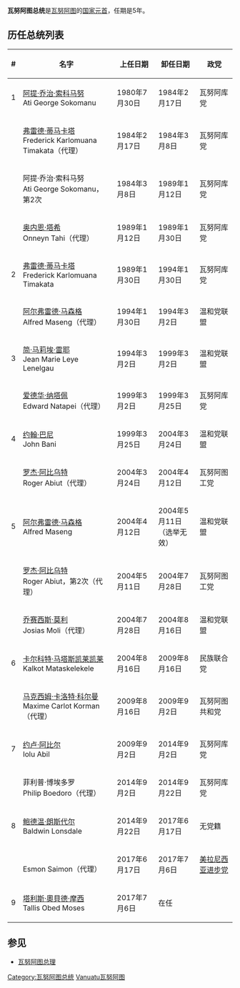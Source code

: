 
{{Infobox political post
|post = 總統
|body = 瓦努阿圖
|flag = Flag of the President of Vanuatu.svg
|flagsize = 160px
|flagcaption = 瓦努阿图总统旗
|insignia = 
|insigniasize = 
|insigniacaption = 
|image = 
|imagesize = 
|incumbent = [[塔利斯·奧貝德·摩西|塔利斯·奧貝德·摩西]]
|incumbentsince = 2017年7月6日
|style = 阁下
|residence = 
|termlength = 5年
|formation = [[瓦努阿图宪法|瓦努阿图宪法]]<br/>1980年7月30日
|salary = 
|inaugural = [[阿提·乔治·索科马努|阿提·乔治·索科马努]]<br />Ati George Sokomanu<br />1980年7月30日
|website = 
}}
'''瓦努阿图总统'''是[[瓦努阿图|瓦努阿图]]的[[国家元首|国家元首]]，任期是5年。

== 历任总统列表 ==

{| class="wikitable"
|--
! #
! 名字
! 上任日期
! 卸任日期
! 政党
|-- bgcolor=#DDFFDD
|1
|[[阿提·乔治·索科马努|阿提·乔治·索科马努]]<br />Ati George Sokomanu
|1980年7月30日
|1984年2月17日
|瓦努阿库党
|-- bgcolor=#DDFFDD
|
|[[弗雷德·蒂马卡塔|弗雷德·蒂马卡塔]]<br />Frederick Karlomuana Timakata（代理）
|1984年2月17日
|1984年3月8日
|瓦努阿库党
|-- bgcolor=#DDFFDD
|
|阿提·乔治·索科马努<br />Ati George Sokomanu，第2次
|1984年3月8日
|1989年1月12日
|瓦努阿库党
|-- bgcolor=#DDFFDD
|
|[[奥内恩·塔希|奥内恩·塔希]]<br />Onneyn Tahi（代理）
|1989年1月12日
|1989年1月30日
|瓦努阿库党
|-- bgcolor=#DDFFDD
|2
|[[弗雷德·蒂马卡塔|弗雷德·蒂马卡塔]]<br />Frederick Karlomuana Timakata
|1989年1月30日
|1994年1月30日
|瓦努阿库党
|-- bgcolor=#DDEEFF
|
|[[阿尔弗雷德·马森格|阿尔弗雷德·马森格]]<br />Alfred Maseng（代理）
|1994年1月30日
|1994年3月2日
|温和党联盟
|-- bgcolor=#DDEEFF
|3
|[[简·马莉埃·雷耶|简·马莉埃·雷耶]]<br />Jean Marie Leye Lenelgau
|1994年3月2日
|1999年3月2日
|温和党联盟
|-- bgcolor=#DDFFDD
|
|[[爱德华·纳塔佩|爱德华·纳塔佩]]<br />Edward Natapei（代理）
|1999年3月2日
|1999年3月25日
|瓦努阿库党
|-- bgcolor=#DDEEFF
|4
|[[约翰·巴尼|约翰·巴尼]]<br />John Bani
|1999年3月25日
|2004年3月24日
|温和党联盟
|-- bgcolor=#FFAEA5
|
|[[罗杰·阿比乌特|罗杰·阿比乌特]]<br />Roger Abiut（代理）
|2004年3月24日
|2004年4月12日
|瓦努阿图工党
|-- bgcolor=#DDEEFF
|5
|[[阿尔弗雷德·马森格|阿尔弗雷德·马森格]]<br />Alfred Maseng
|2004年4月12日
|2004年5月11日<br />（选举无效）
|温和党联盟
|-- bgcolor=#FFAEA5
|
|[[罗杰·阿比乌特|罗杰·阿比乌特]]<br />Roger Abiut，第2次（代理）
|2004年5月11日
|2004年7月28日
|瓦努阿图工党
|-- bgcolor=#DDEEFF
|
|[[乔赛西斯·莫利|乔赛西斯·莫利]]<br />Josias Moli（代理）
|2004年7月28日
|2004年8月16日
|温和党联盟
|-- bgcolor=#FFFFDD
|6
|[[卡尔科特·马塔斯凯莱凯莱|卡尔科特·马塔斯凯莱凯莱]]<br />Kalkot Mataskelekele
|2004年8月16日
|2009年8月16日
|民族联合党
|-- bgcolor=#ffddaa
|
|[[马克西姆·卡洛特·科尔曼|马克西姆·卡洛特·科尔曼]]<br />Maxime Carlot Korman（代理）
|2009年8月16日
|2009年9月2日
|瓦努阿图共和党
|-- bgcolor=#DDFFDD
|7
|[[约卢·阿比尔|约卢·阿比尔]]<br />Iolu Abil
|2009年9月2日 
|2014年9月2日
|瓦努阿库党
|-- bgcolor=#DDFFDD
|
|菲利普·博埃多罗<br />Philip Boedoro（代理）
|2014年9月2日 
|2014年9月22日
|瓦努阿库党
|-- bgcolor=#C0C0C0
|8
|[[鲍德温·朗斯代尔|鲍德温·朗斯代尔]]<br />Baldwin Lonsdale
|2014年9月22日 
|2017年6月17日
|无党籍
|-- bgcolor=87CEEB
|
|{{le|埃斯蒙·薩蒙|Esmon Saimon}}<br />Esmon Saimon（代理）
|2017年6月17日
|2017年7月6日
|[[美拉尼西亚进步党|美拉尼西亚进步党]]
|-
| 9
|[[塔利斯·奧貝德·摩西|塔利斯·奧貝德·摩西]]<br />Tallis Obed Moses
|2017年7月6日
|在任
|
|}

== 参见 ==
* [[瓦努阿图总理|瓦努阿图总理]]
{{大洋洲國家元首}}
[[Category:瓦努阿图总统|Category:瓦努阿图总统]]
[[Category:領袖列表|Vanuatu瓦努阿图]]